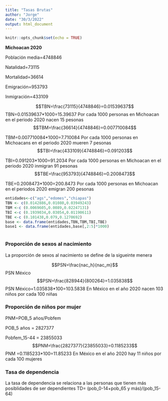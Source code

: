 ---
title: "Tasas Brutas"
author: "Jorge"
date: "30/3/2022"
output: html_document
---

```{r setup, include=FALSE}
knitr::opts_chunk$set(echo = TRUE)
```
**Michoacan 2020**

Población media=4748846

Natalidad=73115

Mortalidad=36614

Emigración=953793

Inmigración=433109

$$TBN=\frac{73115}{4748846}=0.01539637$$
TBN=0.01539637*1000=15.39637 Por cada 1000 personas en Michoacan en el periodo 2020 nacen 15 pesonas 
$$TBM=\frac{36614}{4748846}=0.007710084$$

  TBM=0.007710084*1000=7.710084 Por cada 1000 personas en Michoacans en el periodo 2020 mueren 7 pesonas 
  $$TBI=\frac{433109}{4748846}=0.091203$$
  
  TBI=0.091203*1000=91.2034 Por cada 1000 personas en Michoacan en el periodo 2020 inmigran 91 pesonas 
  $$TBE=\frac{953793}{4748846}=0.2008473$$
  
  TBE=0.2008473*1000=200.8473 Por cada 1000 personas en Michoacan en el periodos 2020 emigran 200 pesonas
  
```{r}
entidades<-c("ags","edomes","chiapas")
TBN <- c(0.0142886,0.01080,0.03949243)
TBM <-c (0.0069605,0.0089,0.02247131)
TBI <-c (0.1939034,0.03054,0.01190611)
TBE <-c (0.101438,0.079,0.1270692)
base <- data.frame(entidades,TBN,TBM,TBI,TBE)
base1 <- data.frame(entidades,base[,2:5]*1000)



```
### Proporción de sexos al nacimiento ###
La proporción de sexos al nacimiento se define de la sigueinte menera 

  $$PSN=\frac{nac_h}{nac_m}$$
  PSN México 
  $$PSN=\frac{828944}{800264}=1.035838$$
PSN México=1.035838*100=103.5838 En México en el año 2020 nacen 103 niños por cada 100 niñas


### Proporción de niños por mujer ###
PNM=POB_5 años/Pobfem

POB_5 años = 2827377

Pobfem_15-44 = 23855033
$$PNM=\frac{2827377}{23855033}=0.1185233$$
PNM =0.1185233*100=11.85233 En México en el año 2020 hay 11 niños por cada 100 mujeres

### Tasa de dependencia ###
La tasa de dependencia se relaciona a las personas que tienen más posiblidades de ser dependientes
TD= (pob_0-14+pob_65 y más)/(pob_15-64)



